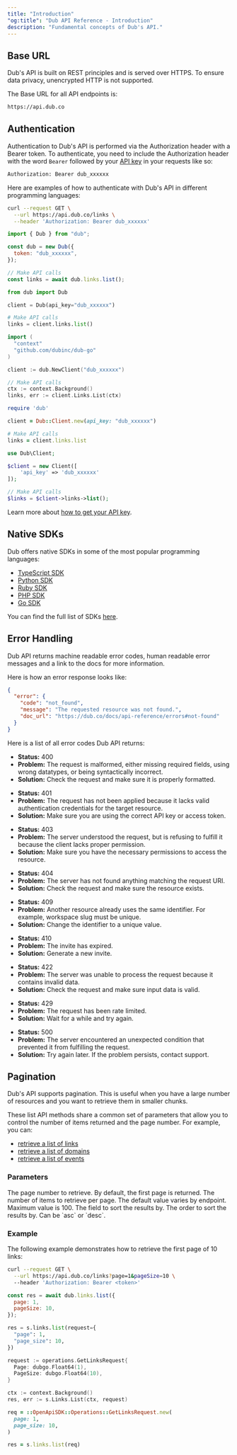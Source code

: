 ```yaml
---
title: "Introduction"
"og:title": "Dub API Reference - Introduction"
description: "Fundamental concepts of Dub's API."
---
```


## Base URL

Dub's API is built on REST principles and is served over HTTPS. To ensure data privacy, unencrypted HTTP is not supported.

The Base URL for all API endpoints is:

```bash Terminal
https://api.dub.co
```

## Authentication

Authentication to Dub's API is performed via the Authorization header with a Bearer token. To authenticate, you need to include the Authorization header with the word `Bearer` followed by your [API key](/api-reference/tokens) in your requests like so:

```bash Terminal
Authorization: Bearer dub_xxxxxx
```

Here are examples of how to authenticate with Dub's API in different programming languages:

<CodeGroup>

```bash cURL
curl --request GET \
  --url https://api.dub.co/links \
  --header 'Authorization: Bearer dub_xxxxxx'
```

```javascript Node.js
import { Dub } from "dub";

const dub = new Dub({
  token: "dub_xxxxxx",
});

// Make API calls
const links = await dub.links.list();
```

```python Python
from dub import Dub

client = Dub(api_key="dub_xxxxxx")

# Make API calls
links = client.links.list()
```

```go Go
import (
  "context"
  "github.com/dubinc/dub-go"
)

client := dub.NewClient("dub_xxxxxx")

// Make API calls
ctx := context.Background()
links, err := client.Links.List(ctx)
```

```ruby Ruby
require 'dub'

client = Dub::Client.new(api_key: "dub_xxxxxx")

# Make API calls
links = client.links.list
```

```php PHP
use Dub\Client;

$client = new Client([
    'api_key' => 'dub_xxxxxx'
]);

// Make API calls
$links = $client->links->list();
```

</CodeGroup>

Learn more about [how to get your API key](/api-reference/tokens).

## Native SDKs

Dub offers native SDKs in some of the most popular programming languages:

- [TypeScript SDK](/sdks/typescript)
- [Python SDK](/sdks/python)
- [Ruby SDK](/sdks/ruby)
- [PHP SDK](/sdks/php)
- [Go SDK](/sdks/go)

You can find the full list of SDKs [here](/sdks/overview).

## Error Handling

Dub API returns machine readable error codes, human readable error messages and a link to the docs for more information.

Here is how an error response looks like:

```json
{
  "error": {
    "code": "not_found",
    "message": "The requested resource was not found.",
    "doc_url": "https://dub.co/docs/api-reference/errors#not-found"
  }
}
```

Here is a list of all error codes Dub API returns:

<AccordionGroup>

<Accordion title="bad_request ">

- **Status:** 400
- **Problem:** The request is malformed, either missing required fields, using wrong datatypes, or being syntactically incorrect.
- **Solution:** Check the request and make sure it is properly formatted.

</Accordion>

<Accordion title="unauthorized">

- **Status:** 401
- **Problem:** The request has not been applied because it lacks valid authentication credentials for the target resource.
- **Solution:** Make sure you are using the correct API key or access token.

</Accordion>

<Accordion title="forbidden">

- **Status:** 403
- **Problem:** The server understood the request, but is refusing to fulfill it because the client lacks proper permission.
- **Solution:** Make sure you have the necessary permissions to access the resource.

</Accordion>

<Accordion title="not_found">

- **Status:** 404
- **Problem:** The server has not found anything matching the request URI.
- **Solution:** Check the request and make sure the resource exists.

</Accordion>

<Accordion title="conflict">

- **Status:** 409
- **Problem:** Another resource already uses the same identifier. For example, workspace slug must be unique.
- **Solution:** Change the identifier to a unique value.

</Accordion>

<Accordion title="invite_expired">

- **Status:** 410
- **Problem:** The invite has expired.
- **Solution:** Generate a new invite.

</Accordion>

<Accordion title="unprocessable_entity">

- **Status:** 422
- **Problem:** The server was unable to process the request because it contains invalid data.
- **Solution:** Check the request and make sure input data is valid.

</Accordion>

<Accordion title="rate_limit_exceeded">

- **Status:** 429
- **Problem:** The request has been rate limited.
- **Solution:** Wait for a while and try again.

</Accordion>

<Accordion title="internal_server_error">

- **Status:** 500
- **Problem:** The server encountered an unexpected condition that prevented it from fulfilling the request.
- **Solution:** Try again later. If the problem persists, contact support.

</Accordion>

</AccordionGroup>

## Pagination

Dub's API supports pagination. This is useful when you have a large number of resources and you want to retrieve them in smaller chunks.

These list API methods share a common set of parameters that allow you to control the number of items returned and the page number. For example, you can:

- [retrieve a list of links](/api-reference/endpoint/retrieve-a-list-of-links)
- [retrieve a list of domains](/api-reference/endpoint/retrieve-a-list-of-domains)
- [retrieve a list of events](/api-reference/endpoint/retrieve-a-list-of-events)

### Parameters

<ParamField body="page" type="string" default="1">
  The page number to retrieve. By default, the first page is returned.
</ParamField>

<ParamField body="pageSize" type="string">
  The number of items to retrieve per page. The default value varies by
  endpoint. Maximum value is 100.
</ParamField>

<ParamField body="sortBy" type="string">
  The field to sort the results by.
</ParamField>

<ParamField body="sortOrder" type="string">
  The order to sort the results by. Can be `asc` or `desc`.
</ParamField>

### Example

The following example demonstrates how to retrieve the first page of 10 links:

<CodeGroup>

```bash cURL
curl --request GET \
  --url https://api.dub.co/links?page=1&pageSize=10 \
  --header 'Authorization: Bearer <token>'
```

```javascript Node.js
const res = await dub.links.list({
  page: 1,
  pageSize: 10,
});
```

```python Python
res = s.links.list(request={
  "page": 1,
  "page_size": 10,
})
```

```go Go
request := operations.GetLinksRequest{
  Page: dubgo.Float64(1),
  PageSize: dubgo.Float64(10),
}

ctx := context.Background()
res, err := s.Links.List(ctx, request)
```

```ruby Ruby
req = ::OpenApiSDK::Operations::GetLinksRequest.new(
  page: 1,
  page_size: 10,
)

res = s.links.list(req)
```

</CodeGroup>

